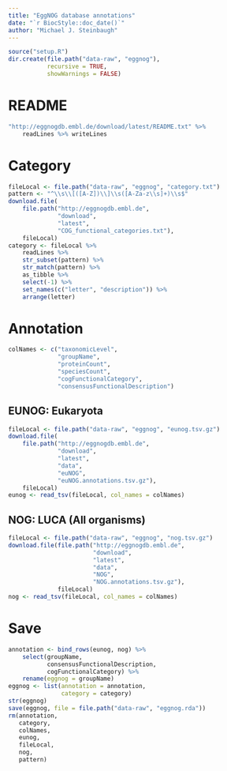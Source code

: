 ```yaml
---
title: "EggNOG database annotations"
date: "`r BiocStyle::doc_date()`"
author: "Michael J. Steinbaugh"
---
```


```r
source("setup.R")
dir.create(file.path("data-raw", "eggnog"),
           recursive = TRUE,
           showWarnings = FALSE)
```



# README

```r
"http://eggnogdb.embl.de/download/latest/README.txt" %>%
    readLines %>% writeLines
```



# Category

```r
fileLocal <- file.path("data-raw", "eggnog", "category.txt")
pattern <- "^\\s\\[([A-Z])\\]\\s([A-Za-z\\s]+)\\s$"
download.file(
    file.path("http://eggnogdb.embl.de",
              "download",
              "latest",
              "COG_functional_categories.txt"),
    fileLocal)
category <- fileLocal %>%
    readLines %>%
    str_subset(pattern) %>%
    str_match(pattern) %>%
    as_tibble %>%
    select(-1) %>%
    set_names(c("letter", "description")) %>%
    arrange(letter)
```



# Annotation

```r
colNames <- c("taxonomicLevel",
              "groupName",
              "proteinCount",
              "speciesCount",
              "cogFunctionalCategory",
              "consensusFunctionalDescription")
```

## EUNOG: Eukaryota

```r
fileLocal <- file.path("data-raw", "eggnog", "eunog.tsv.gz")
download.file(
    file.path("http://eggnogdb.embl.de",
              "download",
              "latest",
              "data",
              "euNOG",
              "euNOG.annotations.tsv.gz"),
    fileLocal)
eunog <- read_tsv(fileLocal, col_names = colNames)
```


## NOG: LUCA (All organisms)

```r
fileLocal <- file.path("data-raw", "eggnog", "nog.tsv.gz")
download.file(file.path("http://eggnogdb.embl.de",
                        "download",
                        "latest",
                        "data",
                        "NOG",
                        "NOG.annotations.tsv.gz"),
              fileLocal)
nog <- read_tsv(fileLocal, col_names = colNames)
```



# Save

```r
annotation <- bind_rows(eunog, nog) %>%
    select(groupName,
           consensusFunctionalDescription,
           cogFunctionalCategory) %>%
    rename(eggnog = groupName)
eggnog <- list(annotation = annotation,
               category = category)
str(eggnog)
save(eggnog, file = file.path("data-raw", "eggnog.rda"))
rm(annotation,
   category,
   colNames,
   eunog,
   fileLocal,
   nog,
   pattern)
```
